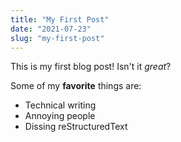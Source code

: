 ```yaml
---
title: "My First Post"
date: "2021-07-23"
slug: "my-first-post"
---
```


This is my first blog post! Isn't it *great*?

Some of my **favorite** things are:

* Technical writing
* Annoying people
* Dissing reStructuredText